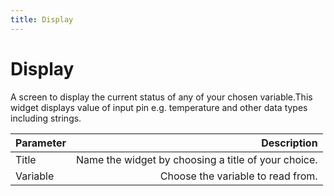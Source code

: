 ```yaml
---
title: Display
---
```


# Display

A screen to display the current status of any of your chosen variable.This widget displays value of input pin e.g. temperature and other data types including strings.

| Parameter     | Description|
| :------------ | ---------: |
| Title        |    Name the widget by choosing a title of your choice. | 
| Variable     |    Choose the variable to read from.    |   

<ReactPlayer playing controls volume={0} width={832} height={468} url="/demos/canvas/canvas-display-widget.webm" />
